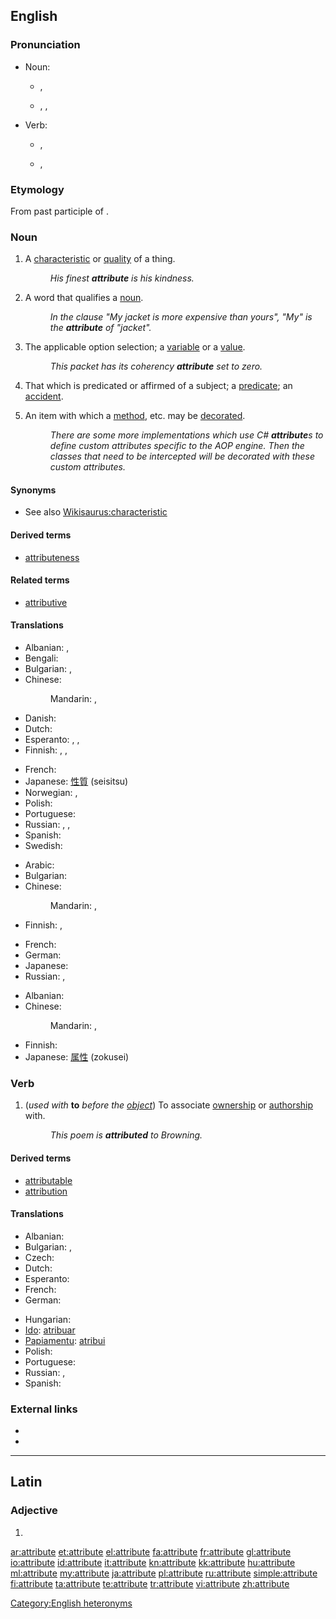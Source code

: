 {{wikipedia}}
==English==

===Pronunciation===
* Noun:
** {{a|UK}} {{IPA|/ˈætrɪbjuːt/}}, {{SAMPA|/"{trIbju:t/}}
** {{a|US}} {{enPR|ă'trĭ-byo͞ot}}, {{IPA|/ˈætrɪbjut/}}, {{SAMPA|/"{trIbjut/}}
**: {{audio|en-us-attribute-noun.ogg|Audio (US)}}
* Verb:
** {{a|UK}} {{IPA|/æˈtrɪbjuːt/}}, {{SAMPA|/{"trIbju:t/}}
** {{a|US}} {{enPR|ă-trĭb'yo͞ot}}, {{IPA|/æˈtrɪbjut/}} {{SAMPA|/{"trIbjut/}}
**: {{audio|en-us-attribute-verb.ogg|Audio (US)}}

===Etymology===
From {{etyl|la}} {{term|attributus}} past participle of {{term|attribuere}}.

===Noun===
{{en-noun}}

# A [[characteristic]] or [[quality]] of a thing.
#: ''His finest '''attribute''' is his kindness.''
# {{grammar}} A word that qualifies a [[noun]].
#: ''In the clause "My jacket is more expensive than yours", "My" is the '''attribute''' of "jacket".''
# {{computing}} The applicable option selection; a [[variable]] or a [[value]].
#: ''This packet has its coherency '''attribute''' set to zero.''
# {{logic}} That which is predicated or affirmed of a subject; a [[predicate]]; an [[accident]].<!--From Century 1911.-->
# {{computing}} An item with which a [[method]], etc. may be [[decorate]]d.
#: ''There are some more implementations which use C# '''attribute'''s to define custom attributes specific to the AOP engine. Then the classes that need to be intercepted will be decorated with these custom attributes.''

====Synonyms====
* See also [[Wikisaurus:characteristic]]

====Derived terms====
{{der-top|}}
* [[attributeness]]
{{der-bottom}}

====Related terms====
{{rel-top|}}
* [[attributive]]
{{rel-bottom}}

====Translations====
{{trans-top|characteristic or quality}}
* Albanian: {{t+|sq|atribut|xs=Albanian}}, {{t-|sq|veti|xs=Albanian}}
* Bengali: {{t-|bn|বৈশিষ্ট্য|sc=Beng|xs=Bengali}}
* Bulgarian: {{t+|bg|качество}},  {{t+|bg|свойство}}
* Chinese:
*: Mandarin: {{t|cmn|屬性|sc=Hani}},  {{t|cmn|属性|tr=shǔxìng|sc=Hani}}
* Danish: {{t+|da|attribut}}
* Dutch: {{t-|nl|attribuut|n}}
* Esperanto: {{t-|eo|trajto|xs=Esperanto}}, {{t+|eo|eco|xs=Esperanto}}, {{t|eo|propreco}}
* Finnish: {{t-|fi|määrite}}, {{t+|fi|attribuutti}}, {{t+|fi|ominaisuus}}
{{trans-mid}}
* French: {{t+|fr|attribut|m}}
* Japanese: [[性質]] (seisitsu)
* Norwegian: {{t|no|attributt|m}}, {{t|no|egenskap|m}}
* Polish: {{t|pl|atrybut}}
* Portuguese: {{t+|pt|atributo|m}}
* Russian: {{t+|ru|свойство|n|tr=svójstvo}},  {{t|ru|характерная черта|f|tr=xaraktérnaja čertá}},  {{t+|ru|атрибут|m|tr=atribút}}
* Spanish: {{t+|es|atributo|m}}
* Swedish: {{t-|sv|attribut}}
{{trans-bottom}}

{{trans-top|grammar: word qualifying a noun}}
* Arabic: {{t|ar|ميزة|f|tr=miiza}}
* Bulgarian: {{t+|bg|определение}}
* Chinese:
*: Mandarin: {{t|cmn|定語|sc=Hani}},  {{t|cmn|定语|tr=dìngyǔ|sc=Hani}}
* Finnish: {{t+|fi|attribuutti}}, {{t+|fi|määre}}
{{trans-mid}}
* French: {{t+|fr|épithète|f}}
* German: {{t+|de|Attribut|n}}
* Japanese: {{t|ja|限定詞|tr=げんていし, genteishi}}
* Russian: {{t+|ru|определение|n|tr=opredelénije}},  {{t+|ru|атрибут|m|tr=atribút}}
{{trans-bottom}}

{{trans-top|computing: the applicable option selection}}
* Albanian: {{t+|sq|atribut|xs=Albanian}}
* Chinese:
*: Mandarin: {{t|cmn|屬性|sc=Hani}},  {{t|cmn|属性|tr=shǔxìng|sc=Hani}}
{{trans-mid}}
* Finnish: {{t+|fi|attribuutti}}
* Japanese: [[属性]] (zokusei)
{{trans-bottom}}

===Verb===
{{en-verb|attribut|ing}}

# (''used with'' '''to''' ''before the [[object]]'') To associate [[ownership]] or [[authorship]] with.
#: ''This poem is '''attributed''' to Browning.''

====Derived terms====
{{der-top|}}
* [[attributable]]
* [[attribution]]
{{der-bottom}}

====Translations====
{{trans-top|to associate ownership or authorship with}}
* Albanian: {{t+|sq|atribuoj|xs=Albanian}}
* Bulgarian: {{t|bg|приписвам}},  {{t|bg|отдавам}}
* Czech: {{t-|cs|připisovat}}
* Dutch: {{t+|nl|toeschrijven}}
* Esperanto: {{t-|eo|atribui|xs=Esperanto}}
* French: {{t+|fr|attribuer}}
* German: {{t|de|zuschreiben}}
{{trans-mid}}
* Hungarian: {{t|hu|tulajdonít}}
* [[Ido]]: [[atribuar]]
* [[Papiamentu]]: [[atribui]]
* Polish: {{t|pl|przypisać}}
* Portuguese: {{t|pt|atribuir}}
* Russian: {{t|ru|приписывать}}, {{t|ru|относить}}
* Spanish: {{t+|es|atribuir}}
{{trans-bottom}}

===External links===
* {{R:Webster 1913}}
* {{R:Century 1911}}

[[Category:English heteronyms]]

----

==Latin==

===Adjective===
{{la-adj-form|attribūte}}

# {{inflection of|attributus|attribūtus|voc|m|s|lang=la}}

[[ar:attribute]]
[[et:attribute]]
[[el:attribute]]
[[fa:attribute]]
[[fr:attribute]]
[[gl:attribute]]
[[io:attribute]]
[[id:attribute]]
[[it:attribute]]
[[kn:attribute]]
[[kk:attribute]]
[[hu:attribute]]
[[ml:attribute]]
[[my:attribute]]
[[ja:attribute]]
[[pl:attribute]]
[[ru:attribute]]
[[simple:attribute]]
[[fi:attribute]]
[[ta:attribute]]
[[te:attribute]]
[[tr:attribute]]
[[vi:attribute]]
[[zh:attribute]]